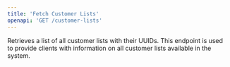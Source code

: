 ```yaml
---
title: 'Fetch Customer Lists'
openapi: 'GET /customer-lists'
---
```


Retrieves a list of all customer lists with their UUIDs. This endpoint is used to provide clients with information on all customer lists available in the system.
